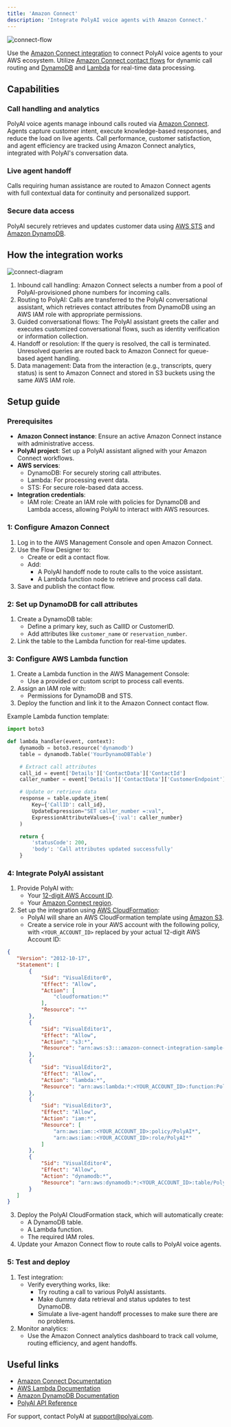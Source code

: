 ```yaml
---
title: 'Amazon Connect'
description: 'Integrate PolyAI voice agents with Amazon Connect.'
---
```


![connect-flow](/images/integrations/amazon/connect-flow.png)

Use the [Amazon Connect integration](https://aws.amazon.com/marketplace/pp/prodview-rwoh2vu3mruba?sr=0-1&ref_=beagle&applicationId=AWSMPContessa) to connect PolyAI voice agents to your AWS ecosystem. Utilize [Amazon Connect contact flows](https://docs.aws.amazon.com/connect/latest/adminguide/contact-initiation-methods.html) for dynamic call routing and [DynamoDB](https://aws.amazon.com/dynamodb/) and [Lambda](https://docs.aws.amazon.com/lambda/latest/dg/welcome.html) for real-time data processing.

## Capabilities

### Call handling and analytics
PolyAI voice agents manage inbound calls routed via [Amazon Connect](https://aws.amazon.com/connect/). Agents capture customer intent, execute knowledge-based responses, and reduce the load on live agents. Call performance, customer satisfaction, and agent efficiency are tracked using Amazon Connect analytics, integrated with PolyAI's conversation data.

### Live agent handoff
Calls requiring human assistance are routed to Amazon Connect agents with full contextual data for continuity and personalized support.

### Secure data access
PolyAI securely retrieves and updates customer data using [AWS STS](https://docs.aws.amazon.com/STS/latest/APIReference/welcome.html) and [Amazon DynamoDB](https://aws.amazon.com/dynamodb/).

## How the integration works

![connect-diagram](/images/integrations/amazon/diagram.png)

1. Inbound call handling: Amazon Connect selects a number from a pool of PolyAI-provisioned phone numbers for incoming calls.
2. Routing to PolyAI: Calls are transferred to the PolyAI conversational assistant, which retrieves contact attributes from DynamoDB using an AWS IAM role with appropriate permissions.
3. Guided conversational flows: The PolyAI assistant greets the caller and executes customized conversational flows, such as identity verification or information collection.
4. Handoff or resolution: If the query is resolved, the call is terminated. Unresolved queries are routed back to Amazon Connect for queue-based agent handling.
5. Data management: Data from the interaction (e.g., transcripts, query status) is sent to Amazon Connect and stored in S3 buckets using the same AWS IAM role.

## Setup guide

### Prerequisites

- **Amazon Connect instance**: Ensure an active Amazon Connect instance with administrative access.
- **PolyAI project**: Set up a PolyAI assistant aligned with your Amazon Connect workflows.
- **AWS services**:
  - DynamoDB: For securely storing call attributes.
  - Lambda: For processing event data.
  - STS: For secure role-based data access.
- **Integration credentials**:
  - IAM role: Create an IAM role with policies for DynamoDB and Lambda access, allowing PolyAI to interact with AWS resources.

### 1: Configure Amazon Connect

1. Log in to the AWS Management Console and open Amazon Connect.
2. Use the Flow Designer to:
   - Create or edit a contact flow.
   - Add:
     - A PolyAI handoff node to route calls to the voice assistant.
     - A Lambda function node to retrieve and process call data.
3. Save and publish the contact flow.

### 2: Set up DynamoDB for call attributes

1. Create a DynamoDB table:
   - Define a primary key, such as CallID or CustomerID.
   - Add attributes like `customer_name` or `reservation_number`.
2. Link the table to the Lambda function for real-time updates.

### 3: Configure AWS Lambda function

1. Create a Lambda function in the AWS Management Console:
   - Use a provided or custom script to process call events.
2. Assign an IAM role with:
   - Permissions for DynamoDB and STS.
3. Deploy the function and link it to the Amazon Connect contact flow.

Example Lambda function template:

```python
import boto3

def lambda_handler(event, context):
    dynamodb = boto3.resource('dynamodb')
    table = dynamodb.Table('YourDynamoDBTable')

    # Extract call attributes
    call_id = event['Details']['ContactData']['ContactId']
    caller_number = event['Details']['ContactData']['CustomerEndpoint']['Address']

    # Update or retrieve data
    response = table.update_item(
        Key={'CallID': call_id},
        UpdateExpression="SET caller_number =:val",
        ExpressionAttributeValues={':val': caller_number}
    )

    return {
        'statusCode': 200,
        'body': 'Call attributes updated successfully'
    }
```

### 4: Integrate PolyAI assistant

1. Provide PolyAI with:
   - Your [12-digit AWS Account ID](https://docs.aws.amazon.com/accounts/latest/reference/manage-acct-identifiers.html).
   - Your [Amazon Connect region](https://aws.amazon.com/about-aws/global-infrastructure/regions_az/).
2. Set up the integration using [AWS CloudFormation](https://docs.aws.amazon.com/AWSCloudFormation/latest/UserGuide/Welcome.html):
   - PolyAI will share an AWS CloudFormation template using [Amazon S3](https://aws.amazon.com/s3/).
   - Create a service role in your AWS account with the following policy, with `<YOUR_ACCOUNT_ID>` replaced by your actual 12-digit AWS Account ID:

```json
{
   "Version": "2012-10-17",
   "Statement": [
       {
           "Sid": "VisualEditor0",
           "Effect": "Allow",
           "Action": [
               "cloudformation:*"
           ],
           "Resource": "*"
       },
       {
           "Sid": "VisualEditor1",
           "Effect": "Allow",
           "Action": "s3:*",
           "Resource": "arn:aws:s3:::amazon-connect-integration-sample-code/<YOUR_ACCOUNT_ID>/*"
       },
       {
           "Sid": "VisualEditor2",
           "Effect": "Allow",
           "Action": "lambda:*",
           "Resource": "arn:aws:lambda:*:<YOUR_ACCOUNT_ID>:function:PolyAI*"
       },
       {
           "Sid": "VisualEditor3",
           "Effect": "Allow",
           "Action": "iam:*",
           "Resource": [
               "arn:aws:iam::<YOUR_ACCOUNT_ID>:policy/PolyAI*",
               "arn:aws:iam::<YOUR_ACCOUNT_ID>:role/PolyAI*"
           ]
       },
       {
           "Sid": "VisualEditor4",
           "Effect": "Allow",
           "Action": "dynamodb:*",
           "Resource": "arn:aws:dynamodb:*:<YOUR_ACCOUNT_ID>:table/PolyAI*"
       }
   ]
}
```

3. Deploy the PolyAI CloudFormation stack, which will automatically create:
   - A DynamoDB table.
   - A Lambda function.
   - The required IAM roles.
4. Update your Amazon Connect flow to route calls to PolyAI voice agents.

### 5: Test and deploy

1. Test integration:
   - Verify everything works, like:
     - Try routing a call to various PolyAI assistants.
     - Make dummy data retrieval and status updates to test DynamoDB.
     - Simulate a live-agent handoff processes to make sure there are no problems.
2. Monitor analytics:
   - Use the Amazon Connect analytics dashboard to track call volume, routing efficiency, and agent handoffs.

## Useful links

- [Amazon Connect Documentation](https://aws.amazon.com/connect/)
- [AWS Lambda Documentation](https://docs.aws.amazon.com/lambda/latest/dg/welcome.html)
- [Amazon DynamoDB Documentation](https://docs.aws.amazon.com/dynamodb/latest/developerguide/Introduction.html)
- [PolyAI API Reference](/api-reference)

For support, contact PolyAI at support@polyai.com.